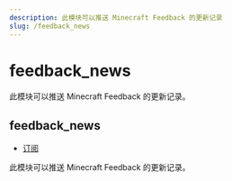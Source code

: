 ```yaml
---
description: 此模块可以推送 Minecraft Feedback 的更新记录
slug: /feedback_news
---
```


# feedback_news

此模块可以推送 Minecraft Feedback 的更新记录。

## feedback_news

-   [订阅](/docs/help/reading#命令类型)

此模块可以推送 Minecraft Feedback 的更新记录。
